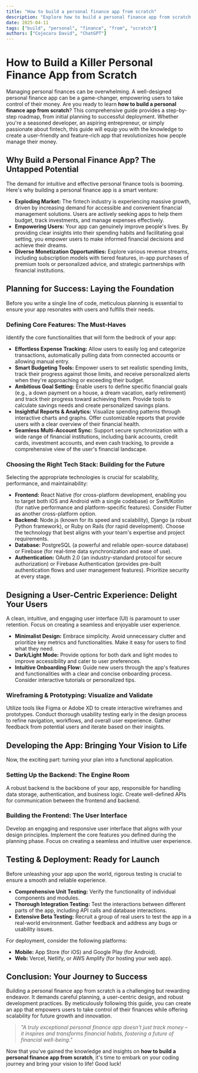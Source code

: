```yaml
---
title: "How to build a personal finance app from scratch"
description: "Explore how to build a personal finance app from scratch in this detailed guide, offering insights, strategies, and practical tips to enhance your understanding and application of the topic."
date: 2025-04-11
tags: ["build", "personal", "finance", "from", "scratch"]
authors: ["Cojocaru David", "ChatGPT"]
---
```


# How to Build a Killer Personal Finance App from Scratch

Managing personal finances can be overwhelming. A well-designed personal finance app can be a game-changer, empowering users to take control of their money. Are you ready to learn **how to build a personal finance app from scratch**? This comprehensive guide provides a step-by-step roadmap, from initial planning to successful deployment. Whether you're a seasoned developer, an aspiring entrepreneur, or simply passionate about fintech, this guide will equip you with the knowledge to create a user-friendly and feature-rich app that revolutionizes how people manage their money.

## Why Build a Personal Finance App? The Untapped Potential

The demand for intuitive and effective personal finance tools is booming. Here's why building a personal finance app is a smart venture:

- **Exploding Market:** The fintech industry is experiencing massive growth, driven by increasing demand for accessible and convenient financial management solutions. Users are actively seeking apps to help them budget, track investments, and manage expenses effectively.
- **Empowering Users:** Your app can genuinely improve people's lives. By providing clear insights into their spending habits and facilitating goal setting, you empower users to make informed financial decisions and achieve their dreams.
- **Diverse Monetization Opportunities:** Explore various revenue streams, including subscription models with tiered features, in-app purchases of premium tools or personalized advice, and strategic partnerships with financial institutions.

## Planning for Success: Laying the Foundation

Before you write a single line of code, meticulous planning is essential to ensure your app resonates with users and fulfills their needs.

### Defining Core Features: The Must-Haves

Identify the core functionalities that will form the bedrock of your app:

- **Effortless Expense Tracking:** Allow users to easily log and categorize transactions, automatically pulling data from connected accounts or allowing manual entry.
- **Smart Budgeting Tools:** Empower users to set realistic spending limits, track their progress against those limits, and receive personalized alerts when they're approaching or exceeding their budget.
- **Ambitious Goal Setting:** Enable users to define specific financial goals (e.g., a down payment on a house, a dream vacation, early retirement) and track their progress toward achieving them. Provide tools to calculate savings needs and create personalized savings plans.
- **Insightful Reports & Analytics:** Visualize spending patterns through interactive charts and graphs. Offer customizable reports that provide users with a clear overview of their financial health.
- **Seamless Multi-Account Sync:** Support secure synchronization with a wide range of financial institutions, including bank accounts, credit cards, investment accounts, and even cash tracking, to provide a comprehensive view of the user's financial landscape.

### Choosing the Right Tech Stack: Building for the Future

Selecting the appropriate technologies is crucial for scalability, performance, and maintainability:

- **Frontend:** React Native (for cross-platform development, enabling you to target both iOS and Android with a single codebase) or Swift/Kotlin (for native performance and platform-specific features). Consider Flutter as another cross-platform option.
- **Backend:** Node.js (known for its speed and scalability), Django (a robust Python framework), or Ruby on Rails (for rapid development). Choose the technology that best aligns with your team's expertise and project requirements.
- **Database:** PostgreSQL (a powerful and reliable open-source database) or Firebase (for real-time data synchronization and ease of use).
- **Authentication:** OAuth 2.0 (an industry-standard protocol for secure authorization) or Firebase Authentication (provides pre-built authentication flows and user management features). Prioritize security at every stage.

## Designing a User-Centric Experience: Delight Your Users

A clean, intuitive, and engaging user interface (UI) is paramount to user retention. Focus on creating a seamless and enjoyable user experience.

- **Minimalist Design:** Embrace simplicity. Avoid unnecessary clutter and prioritize key metrics and functionalities. Make it easy for users to find what they need.
- **Dark/Light Mode:** Provide options for both dark and light modes to improve accessibility and cater to user preferences.
- **Intuitive Onboarding Flow:** Guide new users through the app's features and functionalities with a clear and concise onboarding process. Consider interactive tutorials or personalized tips.

### Wireframing & Prototyping: Visualize and Validate

Utilize tools like Figma or Adobe XD to create interactive wireframes and prototypes. Conduct thorough usability testing early in the design process to refine navigation, workflows, and overall user experience. Gather feedback from potential users and iterate based on their insights.

## Developing the App: Bringing Your Vision to Life

Now, the exciting part: turning your plan into a functional application.

### Setting Up the Backend: The Engine Room

A robust backend is the backbone of your app, responsible for handling data storage, authentication, and business logic. Create well-defined APIs for communication between the frontend and backend.

### Building the Frontend: The User Interface

Develop an engaging and responsive user interface that aligns with your design principles. Implement the core features you defined during the planning phase. Focus on creating a seamless and intuitive user experience.

## Testing & Deployment: Ready for Launch

Before unleashing your app upon the world, rigorous testing is crucial to ensure a smooth and reliable experience.

- **Comprehensive Unit Testing:** Verify the functionality of individual components and modules.
- **Thorough Integration Testing:** Test the interactions between different parts of the app, including API calls and database interactions.
- **Extensive Beta Testing:** Recruit a group of real users to test the app in a real-world environment. Gather feedback and address any bugs or usability issues.

For deployment, consider the following platforms:

- **Mobile:** App Store (for iOS) and Google Play (for Android).
- **Web:** Vercel, Netlify, or AWS Amplify (for hosting your web app).

## Conclusion: Your Journey to Success

Building a personal finance app from scratch is a challenging but rewarding endeavor. It demands careful planning, a user-centric design, and robust development practices. By meticulously following this guide, you can create an app that empowers users to take control of their finances while offering scalability for future growth and innovation.

> _"A truly exceptional personal finance app doesn't just track money – it inspires and transforms financial habits, fostering a future of financial well-being."_

Now that you've gained the knowledge and insights on **how to build a personal finance app from scratch**, it's time to embark on your coding journey and bring your vision to life! Good luck!
